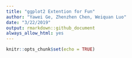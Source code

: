 ```yaml
---
title: "ggplot2 Extention for Fun"
author: "Yawei Ge, Zhenzhen Chen, Weiquan Luo"
date: "3/22/2019"
output: rmarkdown::github_document
always_allow_html: yes
---
```


```r
knitr::opts_chunk$set(echo = TRUE)
```



